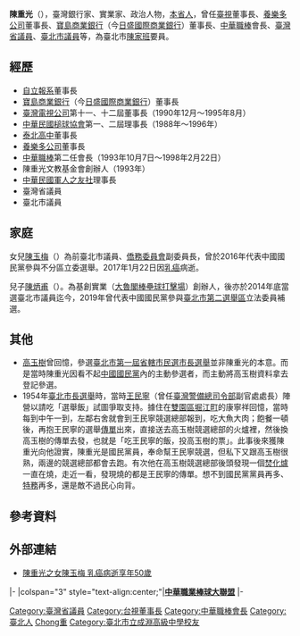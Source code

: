 {{Otheruses|other=「陳重光」同名者|陳重光}}
{{Infobox_officeholder
| name = 陳重光 
| image name =
| width = 
| now = 
| period = 
| sex = 男 
| nationality = {{JPN-EMP}}（1913年－1945年）<br> {{ROC}}（1945年－1998年）
| party        = {{KMT}}
| Native place = 
| date of birth = 1913年12月10日
| date of death = {{death date and age|1998|2|22|1913|12|10}}
| spouse = 
| relatives =
| children  =[[陳玉梅_(政治人物)|陳玉梅]]（女，1966年－2017年）<br>[[陳炳甫|陳炳甫]]（子）<br>
| place of birth = {{TWN-JPN}}[[臺北廳|臺北廳]] 
| place of death = {{TWN}}[[臺北市|臺北市]]
| educate = 
*高中畢業
| past = 
*[[中華職棒聯盟|中華職棒聯盟]]會長
*[[中華職棒|中華職棒]]董事長
*[[養樂多公司|養樂多公司]]董事長
*[[泰北高中|泰北高中]]董事長
*[[中華民國槌球協會|中華民國槌球協會]]第一、二屆理事長（1988年－1996年）
*[[臺灣電視公司|臺灣電視公司]]第十一、十二屆董事長（1990年12月－1995年8月）
*[[寶島商業銀行|寶島商業銀行]]（今[[日盛國際商業銀行|日盛國際商業銀行]]）董事長
*[[自立報系|自立報系]]董事長
*[[中華民國軍人之友社|中華民國軍人之友社]]理事長
}}

'''陳重光'''（{{bd|1913年|12月10日|1998年|2月22日|catIdx=Chen陳}}），臺灣銀行家、實業家、政治人物，[[本省人|本省人]]，曾任[[臺視|臺視]]董事長、[[養樂多公司|養樂多公司]]董事長、[[寶島商業銀行|寶島商業銀行]]（今[[日盛國際商業銀行|日盛國際商業銀行]]）董事長、[[中華職業棒球大聯盟|中華職棒]]會長、[[臺灣省議員|臺灣省議員]]、[[臺北市議員|臺北市議員]]等，為臺北市[[臺灣地方派系|陳家班]]要員。

== 經歷 ==
*[[自立報系|自立報系]]董事長
*[[寶島商業銀行|寶島商業銀行]]（今[[日盛國際商業銀行|日盛國際商業銀行]]）董事長
*[[臺灣電視公司|臺灣電視公司]]第十一、十二屆董事長（1990年12月～1995年8月）
*[[中華民國槌球協會|中華民國槌球協會]]第一、二屆理事長（1988年～1996年）
*[[泰北高中|泰北高中]]董事長
*[[養樂多公司|養樂多公司]]董事長
*[[中華職棒|中華職棒]]第二任會長（1993年10月7日～1998年2月22日）
*陳重光文教基金會創辦人（1993年）
*[[中華民國軍人之友社|中華民國軍人之友社]]理事長
*臺灣省議員
*臺北市議員

==家庭==
女兒[[陳玉梅_(政治人物)|陳玉梅]]（{{bd|1966年|7月22日|2017年|1月2日}}）為前臺北市議員、[[僑務委員會|僑務委員會]]副委員長，曾於2016年代表中國國民黨參與不分區立委選舉。2017年1月22日因[[乳癌|乳癌]]病逝。

兒子[[陳炳甫|陳炳甫]]（{{bd|1971年|4月1日}}）。為基創實業（[[大魯閣棒壘球打擊場|大魯閣棒壘球打擊場]]）創辦人，後亦於2014年底當選臺北市議員迄今，2019年曾代表中國國民黨參與[[臺北市第二選舉區|臺北市第二選舉區]]立法委員補選。

== 其他 ==
* [[高玉樹|高玉樹]]曾回憶，參選[[1950年－1951年中華民國縣市長選舉#臺北市|臺北市第一屆省轄市民選市長選舉]]並非陳重光的本意。而是當時陳重光因看不起[[中國國民黨|中國國民黨]]內的主動參選者，而主動將高玉樹資料拿去登記參選。{{r|北|page=19}}
* 1954年[[1954年中華民國縣市長選舉#臺北市|臺北市長選舉]]時，當時[[王民寧|王民寧]]（曾任[[臺灣警備總司令部|臺灣警備總司令部]]副官處處長）陣營以請吃「選舉飯」試圖爭取支持。據住在[[雙園區|雙園區]][[堀江町_(台北市)|堀江町]]的康寧祥回憶，當時每到中午一到，左鄰右舍就會到王民寧競選總部報到，吃大魚大肉；飽餐一頓後，再抱王民寧的選舉[[傳單|傳單]]出來，直接送去高玉樹競選總部的火爐裡，然後換高玉樹的傳單去發，也就是「吃王民寧的飯，投高玉樹的票」。{{r|康|page=29}}此事後來獲陳重光向他證實，陳重光是國民黨員，奉命幫王民寧競選，但私下又跟高玉樹很熟，兩邊的競選總部都會去跑。有次他在高玉樹競選總部後頭發現一個[[焚化爐|焚化爐]]一直在燒，走近一看，發現燒的都是王民寧的傳單。想不到國民黨黨員再多、[[特務|特務]]再多，還是敵不過民心向背。{{r|康|page=29}}

==參考資料==
{{reflist|2|refs=
<ref name="北">{{cite book |title=《台北市歷屆市長議長口述歷史》|author=[[黃富三|黃富三]] |publisher= 台北市政府文獻委員會 |isbn= |date=2001年12月}}</ref>
<ref name="康">{{cite book |title=《台灣，打拼：康寧祥回憶錄》|author= 康寧祥|publisher= 允晨文化|isbn= |date=2014年1月二版}}</ref>
}}

==外部連結==
{{台灣棒球維基館|陳重光(1913)}}
* [https://news.ltn.com.tw/news/local/paper/1073451 陳重光之女陳玉梅 乳癌病逝享年50歲] {{Wayback|url=https://news.ltn.com.tw/news/local/paper/1073451 |date=20191214134913 }}

{{start box}}
{{s-sports}}
|-
|colspan="3" style="text-align:center;"|'''<!-- 注释出：[[File:CPBL_logo.svg|25px]] -->[[中華職業棒球大聯盟|中華職業棒球大聯盟]]'''
|-
{{s-before|[[唐盼盼|唐盼盼]]}}
{{s-title|[[中華職棒|中華職棒]]會長<br><small>第二、三任<br>1993年10月7日－1998年2月22日}}
{{s-after|[[楊天發|楊天發]]（代理）<br /><small>正任：'''[[黃大洲|黃大洲]]'''</small>}}
{{end box}}

{{DEFAULTSORT:Chen陳}}
[[Category:臺灣省議員|Category:臺灣省議員]]
[[Category:台視董事長|Category:台視董事長]]
[[Category:中華職棒會長|Category:中華職棒會長]]
[[Category:臺北人|Category:臺北人]]
[[Category:陳姓|Chong重]]
[[Category:臺北市立成淵高級中學校友|Category:臺北市立成淵高級中學校友]]